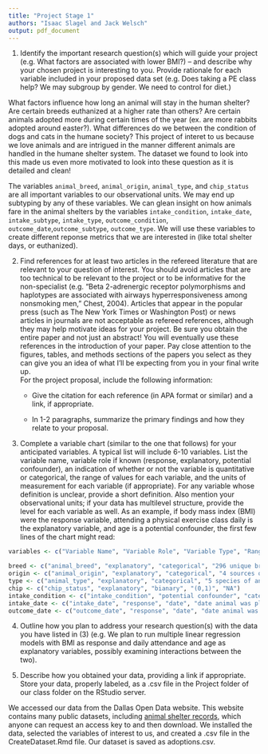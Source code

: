 ```yaml
---
title: "Project Stage 1"
authors: "Isaac Slagel and Jack Welsch"
output: pdf_document
---
```


1. Identify the important research question(s) which will guide your project (e.g. What factors are associated with lower BMI?) – and describe why your chosen project is interesting to you.  Provide rationale for each variable included in your proposed data set (e.g. Does taking a PE class help?  We may subgroup by gender.  We need to control for diet.)

What factors influence how long an animal will stay in the human shelter? Are certain breeds euthanized at a higher rate than others? Are certain animals adopted more during certain times of the year (ex. are more rabbits adopted around easter?). What differences do we between the condition of dogs and cats in the humane society? This project of interet to us because we love animals and are intrigued in the manner different animals are handled in the humane shelter system. The dataset we found to look into this made us even more motivated to look into these question as it is detailed and clean! 

The variables `animal_breed`, `animal_origin`, `animal_type`, and `chip_status` are all important variables to our observational units. We may end up subtyping by any of these variables. We can glean insight on how animals fare in the animal shelters by the variables `intake_condition`, `intake_date`, `intake_subtype`, `intake_type`, `outcome_condition`, `outcome_date`,`outcome_subtype`, `outcome_type`. We will use these variables to create different reponse metrics that we are interested in (like total shelter days, or euthanized). 




2. Find references for at least two articles in the refereed literature that are relevant to your question of interest. You should avoid articles that are too technical to be relevant to the project or to be informative for the non-specialist (e.g. “Beta 2-adrenergic receptor polymorphisms and haplotypes are associated with airways hyperresponsiveness among nonsmoking men,” Chest, 2004). Articles that appear in the popular press (such as The New York Times or Washington Post) or news articles in journals are not acceptable as refereed references, although they may help motivate ideas for your project.  Be sure you obtain the entire paper and not just an abstract!
	You will eventually use these references in the introduction of your paper. Pay close attention to the figures, tables, and methods sections of the papers you select as they can give you an idea of what I'll be expecting from you in your final write up.  
	For the project proposal, include the following information:
  
    -	Give the citation for each reference (in APA format or similar) and a link, if appropriate.
    
    - In 1-2 paragraphs, summarize the primary findings and how they relate to your proposal.


3. Complete a variable chart (similar to the one that follows) for your anticipated variables.  A typical list will include 6-10 variables.  List the variable name, variable role if known (response, explanatory, potential confounder), an indication of whether or not the variable is quantitative or categorical, the range of values for each variable, and the units of measurement for each variable (if appropriate). For any variable whose definition is unclear, provide a short definition.  Also mention your observational units; if your data has multilevel structure, provide the level for each variable as well.  As an example, if body mass index (BMI) were the response variable, attending a physical exercise class daily is the explanatory variable, and age is a potential confounder, the first few lines of the chart might read:

```r

variables <- c("Variable Name", "Variable Role", "Variable Type", "Range of Values", "Units of Measurement")

breed <- c("animal_breed", "explanatory", "categorical", "296 unique breeds", "NA")
origin <- c("animal_origin", "explanatory", "categorical", "4 sources of shelter animals", "NA")
type <- c("animal_type", "explanatory", "categorical", "5 species of animal", "NA")
chip <- c("chip_status", "explanatory", "bianary", "(0,1)", "NA")
intake_condition <- c("intake_condition", "potential confounder", "categorial", "keyword description of animal status at intake", "NA")
intake_date <- c("intake_date", "response", "date", "date animal was placed in shelter", "mm-dd-yyy")
outcome_date <- c("outcome_date", "response", "date", "date animal was removed from shelter", "mm-dd-yyy")
```

4. Outline how you plan to address your research question(s) with the data you have listed in (3) (e.g. We plan to run multiple linear regression models with BMI as response and daily attendance and age as explanatory variables, possibly examining interactions between the two).




5. Describe how you obtained your data, providing a link if appropriate.  Store your data, properly labeled, as a .csv file in the Project folder of our class folder on the RStudio server.

We accessed our data from the Dallas Open Data website. This website contains many public datasets, including [animal shelter records](https://www.dallasopendata.com/City-Services/Dallas-Animal-Shelter-Data/7h2m-3um5), which anyone can request an access key to and then download. We installed the data, selected the variables of interest to us, and created a .csv file in the CreateDataset.Rmd file. Our dataset is saved as adoptions.csv.  
